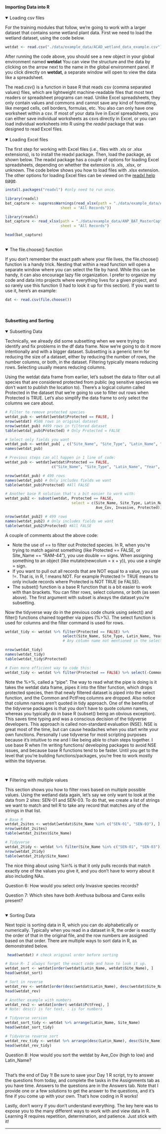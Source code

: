 #### Importing Data into R{.tabset}
<details open><summary class='drop'>Loading csv files</summary>
For the training modules that follow, we're going to work with a larger dataset that contains some wetland plant data. First we need to load the wetland dataset, using the code below.

```r
wetdat <- read.csv("./data/example_data/ACAD_wetland_data_example.csv")
```

After running the code above, you should see a new object in your global environment named <b>wetdat</b> You can view the structure and the data by clicking on the arrow next to the name in the global environment panel. If you click directly on <b>wetdat</b>, a separate window will open to view the data like a spreadsheet. 

The read.csv() is a function in base R that reads csv (comma separated values) files, which are lightweight machine-readable files that most text readers or spreadsheet programs can read. Unlike Excel spreadsheets, they only contain values and commons and cannot save any kind of formatting, like merged cells, cell borders, formulas, etc. You also can only have one worksheet within a csv. If most of your data live in Excel spreadsheets, you can either save individual worksheets as csvs directly in Excel, or you can load individual worksheets into R using the <i>readxl</i> package that was designed to read Excel files.
</details>
<br>
<details open><summary class='drop'>Loading Excel files</summary>
The first step for working with Excel files (i.e., files with .xls or .xlsx extensions), is to install the readxl package. Then, load the package, as shown below. The readxl package has a couple of options for loading Excel spreadsheets, depending on whether the extension is .xls, .xlsx, or unknown. The code below shows you how to load files with .xlsx extension. The other options for loading Excel files can be viewed on the <a href="https://readxl.tidyverse.org/reference/read_excel.html">readxl help page</a>.
```r
install.packages("readxl") #only need to run once. 
```
```r
library(readxl)
bat_capture <- suppressWarnings(read_xlsx(path = "./data/example_data/ANP_BAT_MasterCaptureDB_1996-2019 20200811.xlsx", 
                         sheet = "All Records"))
```
```r
library(readxl)
bat_capture <- read_xlsx(path = "./data/example_data/ANP_BAT_MasterCaptureDB_1996-2019 20200811.xlsx", 
                         sheet = "All Records")
```
```r
head(bat_capture)
```
</details>
<br>
<details open><summary class='drop'>The file.choose() function</summary>
If you don't remember the exact path where your file lives, the file.choose() function is a handy trick. Nesting that within a read function will open a separate window where you can select the file by hand. While this can be handy, it can also encourage lazy file organization. I prefer to organize my code and data into projects where everything lives for a given project, and so rarely use this function (I had to look it up for this section). If you want to use it, here's an example:
```r
dat <- read.csv(file.choose())
```
</details>
<br>

#### Subsetting and Sorting {.tabset}
<details open><summary class='drop'>Subsetting Data</summary>
Technically, we already did some subsetting when we were trying to identify and fix problems in the df data frame. Now we're going to do it more intentionally and with a bigger dataset. Subsetting is a generic term for reducing the size of a dataset, either by reducing the number of rows, the number columns, or both, in the dataset. Filtering typically means reducing rows. Selecting usually means reducing columns. 

Using the wetdat data frame from earlier, let's subset the data to filter out all species that are considered protected from public (eg sensitive species we don't want to publish the location to). There's a logical column called Protected in the dataset that we're going to use to filter out rows when Protected is TRUE. Let's also simplify the data frame to only select the columns we care about.
```r
# Filter to remove protected species
wetdat_pub <- wetdat[wetdat$Protected == FALSE, ]
nrow(wetdat) #508 rows in original dataset
nrow(wetdat_pub) #499 rows in filtered dataset
table(wetdat_pub$Protected) # Only Protected = FALSE

# Select only fields you want
wetdat_pub <- wetdat_pub[ , c("Site_Name", "Site_Type", "Latin_Name", "Year", "Ave_Cov", "Invasive", "Protected")]
names(wetdat_pub)

# Previous steps can all happen in 1 line of code:
wetdat_pub <- wetdat[wetdat$Protected == FALSE, 
                     c("Site_Name", "Site_Type", "Latin_Name", "Year", "Ave_Cov", "Invasive", "Protected")]

nrow(wetdat_pub) # 499 rows
names(wetdat_pub) # Only includes fields we want
table(wetdat_pub$Protected) #All FALSE

# Another base R solution that's a bit easier to work with:
wetdat_pub2 <- subset(wetdat, Protected == FALSE, 
                              select = c(Site_Name, Site_Type, Latin_Name, Year,
                                         Ave_Cov, Invasive, Protected))

nrow(wetdat_pub2) # 499 rows
names(wetdat_pub2) # Only includes fields we want
table(wetdat_pub2$Protected) #All FALSE
```
A couple of comments about the above code:
<ul>
<li>Note the use of == to filter out Protected species. In R, when you're trying to match against something (like Protected == FALSE, or Site_Name == "RAM-44"), you use double == signs. When assigning something to an object (like mutate(newcolum = x + y)), you use a single = sign.</li>
<li>If you want to pull out all records that are NOT equal to a value, you use !=. That is, in R, ! means NOT. For example Protected != TRUE means to only include records where Protected is NOT TRUE (ie FALSE).</li>
<li>The subset() function is a base R function that is a bit easier to work with than brackets. You can filter rows, select columns, or both (as seen above). The first argument with subset is always the dataset you're subsetting.</li>
</ul>

Now the tidyverse way do in the previous code chunk using select() and filter() functions chained together via pipes (%>%). The select function is used for columns and the filter command is used for rows. 
```r
wetdat_tidy <- wetdat %>% filter(Protected == FALSE) %>% 
                          select(Site_Name, Site_Type, Latin_Name, Year, Ave_Cov, Invasive, Protected)
                          # Any column name not mentioned in the select is dropped

nrow(wetdat_tidy)
names(wetdat_tidy)
table(wetdat_tidy$Protected)

# Even more efficient way to code this:
wetdat_tidy <- wetdat %>% filter(Protected == FALSE) %>% select(-Common, -PctFreq)
```

Note the %>%, called a "pipe". The way to read what the pipe is doing is it takes the wetdat data frame, pipes it into the filter function, which drops protected species, then that newly filtered dataset is piped into the select function, and the Common and PctFreq columns are dropped. Also notice that column names aren't quoted in tidy approach. One of the benefits of the tidyverse packages is that you don't have to quote column names, whereas you typically do in base R (subset() being an obvious exception). This saves time typing and was a conscious decision of the tidyverse developers. This approach is called non-standard evaluation (NSE). NSE is great most of the time, but can cause headaches when you start write your own functions. Personally I use tidyverse for most scripting purposes because it's intuitive to me and I like being able to chain steps together. I use base R when I'm writing functions/ developing packages to avoid NSE issues, and because base R functions tend to be faster. Until you get to the level that you're building functions/packages, you're free to work mostly within the tidyverse.  
</details>
<br>

<details open><summary class='drop'>Filtering with multiple values</summary>
This section shows you how to filter rows based on multiple possible values. Using the wetland data again, let's say we only want to look at the data from 2 sites: SEN-01 and SEN-03. To do that, we create a list of strings we want to match and tell R to take any record that matches any of the strings in that list. 

```r
# Base R
wetdat_2sites <- wetdat[wetdat$Site_Name %in% c("SEN-01", "SEN-03"), ] 
nrow(wetdat_2sites)
table(wetdat_2sites$Site_Name)

# Tidyverse
wetdat_2tidy <- wetdat %>% filter(Site_Name %in% c("SEN-01", "SEN-03"))
nrow(wetdat_2tidy)
table(wetdat_2tidy$Site_Name)


```
The nice thing about using %in% is that it only pulls records that match exactly one of the values you give it, and you don't have to worry about it also including NAs. 

<p class="ques">Question 6: How would you select only Invasive species records?</p>

<p class="ques">Question 7: Which sites have both Arethusa bulbosa and Carex exilis present?</p>
</details>
</br>
<details open><summary class='drop'>Sorting Data</summary>
Next topic is sorting data in R, which you can do alphabetically or numerically. Typically when you read in a dataset in R, the order is exactly the order of that in the original file, and the row numbers are assigned based on that order. There are multiple ways to sort data in R, as demonstrated below. 
```r
 head(wetdat) # check original order before sorting

# Base R- I always forget the exact code and have to look it up.
wetdat_sort <- wetdat[order(wetdat$Latin_Name, wetdat$Site_Name), ]
head(wetdat_sort)

# Sort in reverse
wetdat_rev <- wetdat[order(desc(wetdat$Latin_Name), desc(wetdat$Site_Name)), ]
head(wetdat_rev)

# Another example with numbers
wetdat_rev2 <- wetdat[order(-wetdat$PctFreq), ]
# Note: desc() is for text, - is for numbers

# Tidyverse version
wetdat_sort_tidy <- wetdat %>% arrange(Latin_Name, Site_Name)
head(wetdat_sort_tidy)

# Tidyverse reverse sort
wetdat_rev_tidy <- wetdat %>% arrange(desc(Latin_Name), desc(Site_Name))
head(wetdat_rev_tidy)
```

<p class="ques">Question 8: How would you sort the wetdat by Ave_Cov (high to low) and Latin_Name?</p>

</details>
</br>
That's the end of Day 1! Be sure to save your Day 1 R script, try to answer the questions from today, and complete the tasks in the Assignments tab as you have time. Answers to the questions are in the Answers tab. Note that I provide one or a few solutions to get the answer to the questions, and it's fine if you come up with your own. That's how coding in R works!

Lastly, don't worry if you don't understand everything. The key here was to expose you to the many different ways to work with and view data in R. Learning R requires repetition, determination, and patience. Just stick with it!

<hr>
